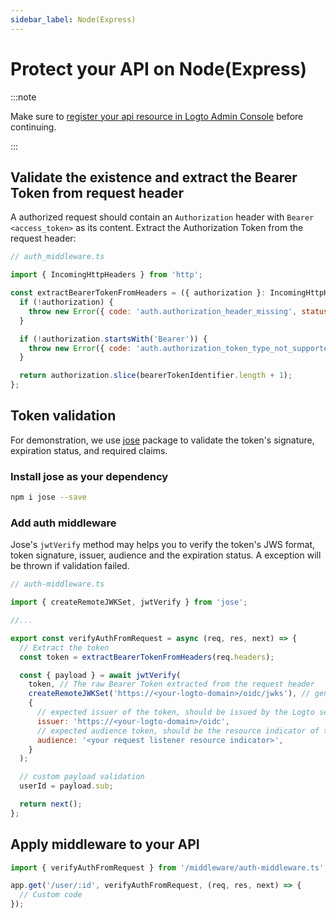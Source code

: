 ```yaml
---
sidebar_label: Node(Express)
---
```



# Protect your API on Node(Express)

:::note

Make sure to [register your api resource in Logto Admin Console](./README.mdx#register-the-api-resources-using-logto-admin-console) before continuing.

:::

## Validate the existence and extract the Bearer Token from request header

A authorized request should contain an `Authorization` header with `Bearer <access_token>` as its content. Extract the Authorization Token from the request header:

```js
// auth_middleware.ts

import { IncomingHttpHeaders } from 'http';

const extractBearerTokenFromHeaders = ({ authorization }: IncomingHttpHeaders) => {
  if (!authorization) {
    throw new Error({ code: 'auth.authorization_header_missing', status: 401 });
  }

  if (!authorization.startsWith('Bearer')) {
    throw new Error({ code: 'auth.authorization_token_type_not_supported', status: 401 });
  }

  return authorization.slice(bearerTokenIdentifier.length + 1);
};
```

## Token validation

For demonstration, we use [jose](https://github.com/panva/jose) package to validate the token's signature, expiration status, and required claims.

### Install jose as your dependency

```sh
npm i jose --save
```

<RetrieveOidcConfiguration />

### Add auth middleware

Jose's `jwtVerify` method may helps you to verify the token's JWS format, token signature, issuer, audience and the expiration status. A exception will be thrown if validation failed.

```js
// auth-middleware.ts

import { createRemoteJWKSet, jwtVerify } from 'jose';

//...

export const verifyAuthFromRequest = async (req, res, next) => {
  // Extract the token
  const token = extractBearerTokenFromHeaders(req.headers);

  const { payload } = await jwtVerify(
    token, // The raw Bearer Token extracted from the request header
    createRemoteJWKSet('https://<your-logto-domain>/oidc/jwks'), // generate a jwks using jwks_uri inquired from Logto server
    {
      // expected issuer of the token, should be issued by the Logto server
      issuer: 'https://<your-logto-domain>/oidc',
      // expected audience token, should be the resource indicator of the current API
      audience: '<your request listener resource indicator>',
    }
  );

  // custom payload validation
  userId = payload.sub;

  return next();
};
```

## Apply middleware to your API

```js
import { verifyAuthFromRequest } from '/middleware/auth-middleware.ts';

app.get('/user/:id', verifyAuthFromRequest, (req, res, next) => {
  // Custom code
});
```
